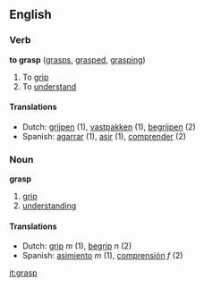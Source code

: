 ==English==
===Verb===
'''to grasp''' ([[grasps]], [[grasped]], [[grasping]])

# To [[grip]]
# To [[understand]]

====Translations====
*Dutch: [[grijpen]] (1), [[vastpakken]] (1), [[begrijpen]] (2)
*Spanish: [[agarrar]] (1), [[asir]] (1), [[comprender]] (2)

===Noun===
'''grasp'''

# [[grip]]
# [[understanding]]

====Translations====
*Dutch: [[grip]] ''m'' (1), [[begrip]] ''n'' (2)
*Spanish: [[asimiento]] ''m'' (1), [[comprensión]] ''f'' (2)

[[it:grasp]]